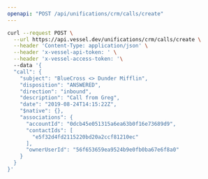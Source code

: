 ```yaml
---
openapi: "POST /api/unifications/crm/calls/create"
---
```


<RequestExample>

```bash Request
curl --request POST \
  --url https://api.vessel.dev/unifications/crm/calls/create \
  --header 'Content-Type: application/json' \
  --header 'x-vessel-api-token: ' \
  --header 'x-vessel-access-token: '\ 
  --data '{
  "call": {
    "subject": "BlueCross <> Dunder Mifflin",
    "disposition": "ANSWERED",
    "direction": "inbound",
    "description": "Call from Greg",
    "date": "2019-08-24T14:15:22Z",
    "$native": {},
    "associations": {
      "accountId": "0dcb45e051315a6ea63b0f16e73689d9",
      "contactIds": [
        "e5f32d4fd2115220bd20a2ccf81210ec"
      ],
      "ownerUserId": "56f653659ea9524b9e0fb0ba67e6f8a0"
    }
  }
}'
```

</RequestExample>


      